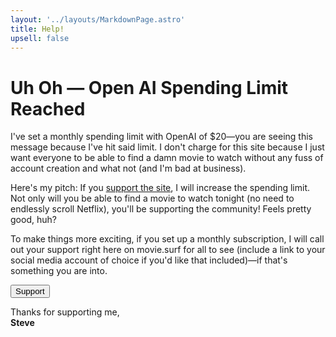 ```yaml
---
layout: '../layouts/MarkdownPage.astro'
title: Help!
upsell: false
---
```



# Uh Oh — Open AI Spending Limit Reached

I've set a monthly spending limit with OpenAI of $20—you are seeing this message because I've hit said limit. I don't charge for this site because I just want everyone to be able to find a damn movie to watch without any fuss of account creation and what not (and I'm bad at business).

Here's my pitch: If you [support the site](https://buymeacoffee.com/sledsworth), I will increase the spending limit. Not only will you be able to find a movie to watch tonight (no need to endlessly scroll Netflix), you'll be supporting the community! Feels pretty good, huh?

To make things more exciting, if you set up a monthly subscription, I will call out your support right here on movie.surf for all to see (include a link to your social media account of choice if you'd like that included)—if that's something you are into.

<Button variant="primary" glow href="https://buymeacoffee.com/sledsworth">Support</Button>

Thanks for supporting me,<span style="display: block; font-weight: bold;">Steve</span>
